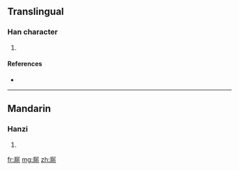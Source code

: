 {{also|廳}}
==Translingual==

===Han character===
{{Han char|rn=27|rad=厂|as=07|sn=9|four=|canj=一口竹中 (MRHL)}}

# {{defn|Han|sort=厂07}}

====References====
* {{Han ref|kx=0161.351|hdz=80007.160|uh=539B|ud=21403}}

----

==Mandarin==

===Hanzi===
{{cmn-hanzi|pin=[[tīng]] ([[ting1]])|wg=t'ing<sup>1</sup>}}

# {{defn|Mandarin|sort=厂07}}

[[fr:厛]]
[[mg:厛]]
[[zh:厛]]